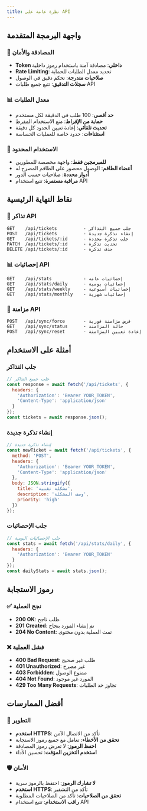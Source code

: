 ```yaml
---
title: نظرة عامة على API
---
```


## واجهة البرمجة المتقدمة

### 🔐 المصادقة والأمان
- **Token داخلي**: مصادقة آمنة باستخدام رموز داخلية
- **Rate Limiting**: تحديد معدل الطلبات للحماية
- **صلاحيات متدرجة**: تحكم دقيق في الوصول
- **سجلات التدقيق**: تتبع جميع طلبات API

### 📊 معدل الطلبات
- **حد أقصى**: 100 طلب في الدقيقة لكل مستخدم
- **حماية من الإفراط**: منع الاستخدام المفرط
- **تحديث تلقائي**: إعادة تعيين الحدود كل دقيقة
- **استثناءات**: حدود خاصة للعمليات الحساسة

### 👥 الاستخدام المحدود
- **للمبرمجين فقط**: واجهة مخصصة للمطورين
- **أعضاء الطاقم**: الوصول محصور على الطاقم المصرح له
- **أدوار محددة**: صلاحيات حسب الدور
- **مراقبة مستمرة**: تتبع استخدام API

## نقاط النهاية الرئيسية

### 🎫 تذاكر API
```
GET    /api/tickets          - جلب جميع التذاكر
POST   /api/tickets          - إنشاء تذكرة جديدة
GET    /api/tickets/:id      - جلب تذكرة محددة
PATCH  /api/tickets/:id      - تحديث تذكرة
DELETE /api/tickets/:id      - حذف تذكرة
```

### 📊 إحصائيات API
```
GET    /api/stats            - إحصائيات عامة
GET    /api/stats/daily      - إحصائيات يومية
GET    /api/stats/weekly     - إحصائيات أسبوعية
GET    /api/stats/monthly    - إحصائيات شهرية
```

### 🔄 مزامنة API
```
POST   /api/sync/force       - فرض مزامنة فورية
GET    /api/sync/status      - حالة المزامنة
POST   /api/sync/reset       - إعادة تعيين المزامنة
```

## أمثلة على الاستخدام

### جلب التذاكر
```javascript
// جلب جميع التذاكر
const response = await fetch('/api/tickets', {
  headers: {
    'Authorization': 'Bearer YOUR_TOKEN',
    'Content-Type': 'application/json'
  }
});
const tickets = await response.json();
```

### إنشاء تذكرة جديدة
```javascript
// إنشاء تذكرة جديدة
const newTicket = await fetch('/api/tickets', {
  method: 'POST',
  headers: {
    'Authorization': 'Bearer YOUR_TOKEN',
    'Content-Type': 'application/json'
  },
  body: JSON.stringify({
    title: 'مشكلة تقنية',
    description: 'وصف المشكلة',
    priority: 'high'
  })
});
```

### جلب الإحصائيات
```javascript
// جلب الإحصائيات اليومية
const stats = await fetch('/api/stats/daily', {
  headers: {
    'Authorization': 'Bearer YOUR_TOKEN'
  }
});
const dailyStats = await stats.json();
```

## رموز الاستجابة

### ✅ نجح العملية
- **200 OK**: طلب ناجح
- **201 Created**: تم إنشاء المورد بنجاح
- **204 No Content**: تمت العملية بدون محتوى

### ❌ فشل العملية
- **400 Bad Request**: طلب غير صحيح
- **401 Unauthorized**: غير مصرح
- **403 Forbidden**: ممنوع الوصول
- **404 Not Found**: المورد غير موجود
- **429 Too Many Requests**: تجاوز حد الطلبات

## أفضل الممارسات

### 🔧 التطوير
- **استخدم HTTPS**: تأكد من الاتصال الآمن
- **تحقق من الأخطاء**: تعامل مع جميع رموز الاستجابة
- **احفظ الرموز**: لا تعرض رموز المصادقة
- **استخدم التخزين المؤقت**: تحسين الأداء

### 🛡️ الأمان
- **لا تشارك الرموز**: احتفظ بالرموز سرية
- **استخدم HTTPS**: تأكد من التشفير
- **تحقق من الصلاحيات**: تأكد من الصلاحيات المطلوبة
- **راقب الاستخدام**: تتبع استخدام API
